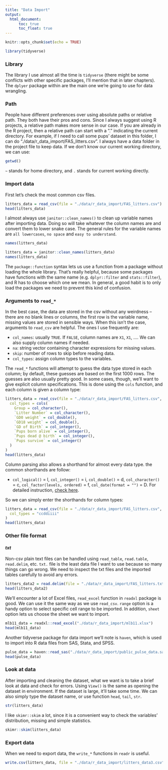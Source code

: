 ```yaml
---
title: "Data Import"
output:
  html_document:
      toc: true
      toc_float: true
---
```


```r

knitr::opts_chunk$set(echo = TRUE)

library(tidyverse)

```

### Library

The library I use almost all the time is `tidyverse` (there might be some conflicts with other specific packages, I'll mention that in later chapters). The `dplyer` package within are the main one we're going to use for data wrangling.

### Path

People have different preferences over using absolute paths or relative path. They both have their pros and cons. Since I always suggest using R projects, a relative path makes more sense in our case.
If you are already in the R project, then a relative path can start with a "." indicating the current directory. For example, if I need to call some pups' dataset in this folder, I can do "./data/r_data_import/FAS_litters.csv".
I always have a data folder in the project file to keep data.
If we don't know our current working directory, we can use:

```r

getwd()

```

`~` stands for home directory, and `.` stands for current working directly.

### Import data

First let's check the most common csv files.

```r

litters_data = read_csv(file = "./data/r_data_import/FAS_litters.csv")
head(litters_data)

```

I almost always use `janitor::clean_names()` to clean up variable names after importing data. Doing so will take whatever the column names are and convert them to lower snake case. The general rules for the variable names are `all lowercases`, `no space` and `easy to understand`. 

```r

names(litters_data)

litters_data = janitor::clean_names(litters_data)
names(litters_data)

```

The `package::function` syntax lets us use a function from a package without loading the whole library. That’s really helpful, because some packages have functions with the same name (e.g. `dplyr::filter` and `stats::filter`), and R has to choose which one we mean. In general, a good habit is to only load the packages we need to prevent this kind of confusion. 

### Arguments to `read_*`

In the best case, the data are stored in the csv without any weirdness – there are no blank lines or columns, the first row is the variable name, missing values are stored in sensible ways. When this isn’t the case, arguments to `read_csv` are helpful. The ones I use frequently are:

* `col_names`: usually `TRUE`. If `FALSE`, column names are `X1`, `X1`, .... We can also supply column names if needed.
* `na`: string vector containing character expressions for missing values.
* `skip`: number of rows to skip before reading data.
* `col_types`: assign column types to the variables.

The `read_*` functions will attempt to guess the data type stored in each column; by default, these guesses are based on the first 1000 rows. The guesses are also usually pretty good. In some cases, though, we’ll want to give explicit column specifications. This is done using the `cols` function, and each column is given a column type:

```r

litters_data = read_csv(file = "./data/r_data_import/FAS_litters.csv",
  col_types = cols(
    Group = col_character(),
    `Litter Number` = col_character(),
    `GD0 weight` = col_double(),
    `GD18 weight` = col_double(),
    `GD of Birth` = col_integer(),
    `Pups born alive` = col_integer(),
    `Pups dead @ birth` = col_integer(),
    `Pups survive` = col_integer()
  )
)
head(litters_data)

```

Column parsing also allows a shorthand for almost every data type. the common shorthands are follow:

* `col_logical()` = l, `col_integer()` = i, `col_double()` = d, `col_character()` = c, `col_factor(levels, ordered)` = f, `col_date(format = "")` = D. For detailed instruction, [check here](https://readr.tidyverse.org/articles/readr.html).

So we can simply enter the shorthands for column types:
```r

litters_data = read_csv(file = "./data/r_data_import/FAS_litters.csv",
  col_types = "ccddiiii"
)
head(litters_data)


```

### Other file format
#### *txt*

Non-csv plain text files can be handled using `read_table`, `read.table`, `read.delim`, etc. `txt.` file is the least data file I want to use because so many things can go wrong. We need to inspect the txt files and the imported tables carefully to avoid any errors.

```r

litters_data2 = read.delim(file = "./data/r_data_import/FAS_litters.txt", header = TRUE, sep = "\t", dec = ".")
head(litters_data2)

```

We’ll encounter a lot of Excel files, `read_excel` function in `readxl` package is good. We can use it the same way as we use `read_csv`. `range` option is a handy option to select specific cell range to be imported. In addition, `sheet` option lets us choose the sheet we want to import.

```r

mlb11_data = readxl::read_excel("./data/r_data_import/mlb11.xlsx")
head(mlb11_data)

```

Another tidyverse package for data import we’ll note is `haven`, which is used to import into R data files from SAS, Stata, and SPSS.

```r

pulse_data = haven::read_sas("./data/r_data_import/public_pulse_data.sas7bdat")
head(pulse_data)

```

### Look at data

After importing and cleaning the dataset, what we want is to take a brief look at data and check for errors. 
Using `View()` is the same as opening the dataset in environment. If the dataset is large, it'll take some time.
We can also simply type the dataset name, or use function `head`, `tail`, `str`.

```r

str(litters_data)

```

I like `skimr::skim` a lot, since it is a convenient way to check the variables' distribution, missing and simple statistics.

```r

skimr::skim(litters_data)

```

### Export data

When we need to export data, the `write_*` functions in `readr` is useful.

```r

write.csv(litters_data, file = "./data/r_data_import/litters_data3.csv")

```









